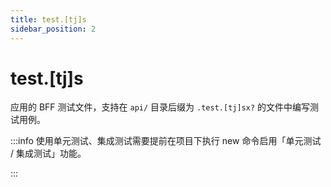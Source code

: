 ```yaml
---
title: test.[tj]s
sidebar_position: 2
---
```

# test.[tj]s

应用的 BFF 测试文件，支持在 `api/` 目录后缀为 `.test.[tj]sx?` 的文件中编写测试用例。

:::info
使用单元测试、集成测试需要提前在项目下执行 new 命令启用「单元测试 / 集成测试」功能。

:::
